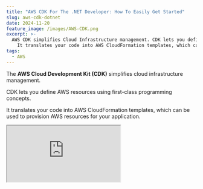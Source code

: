 ```yaml
---
title: "AWS CDK For The .NET Developer: How To Easily Get Started"
slug: aws-cdk-dotnet
date: 2024-11-20
feature_image: /images/AWS-CDK.png
excerpt: >-
  AWS CDK simplifies Cloud Infrastructure management. CDK lets you define AWS resources using first-class programming concepts.
    It translates your code into AWS CloudFormation templates, which can be used to provision AWS resources for your application. Let's get started using .NET and C#.
tags:
  - AWS
---
```

The **AWS Cloud Development Kit (CDK)** simplifies cloud infrastructure management.

CDK lets you define AWS resources using first-class programming concepts.

It translates your code into AWS CloudFormation templates, which can be used to provision AWS resources for your application.

<iframe src="https://www.youtube.com/embed/D6HAbrP5wyQ?feature=oembed" />

In this article, we will learn.

-   Core CDK Concepts
-   Setup and Install CDK
-   Create your First CDK Project
-   Define App, Stack, and Resources
-   Deploy Application to AWS using CDK

## Core Concepts - AWS CDK

Before you dive into code, let's understand the three main concepts when using CDK.

-   **Construct**: The basic building block in CDK, representing a piece of infrastructure (e.g., an S3 bucket or a Lambda function).
-   **Stack**: A collection of constructs grouped, defining a deployable infrastructure unit. It maps directly to an AWS CloudFormation stack.
-   **App**: The entry point of your CDK application. It contains one or more stacks and manages their lifecycle during deployment.

These concepts work together to organize and deploy your application infrastructure efficiently.

Thanks to AWS for sponsoring this post in my [.NET on AWS Series](/blog/tag/aws/),

## Install and Setup AWS CDK

To work with AWS CDK, we must first install and configure the AWS CDK Command Line Interface (CLI).

If you have Node and npm setup, you can use it to install the CLI using the command below.

```bash
npm install -g aws-cdk

```

Once installed, run the `cdk --version` command to ensure it's up and running.

Also, ensure your local machine has the appropriate credentials to talk to your AWS account. Check out the article below if you haven't already 👇

<BlogLink
  href="/blog/amazon-credentials-dotnet/"
  title="Learn How To Manage Credentials When Building .NET Application on AWS"
  description="Learn different ways to set up and manage credentials and sensitive information when building .NET applications on AWS. We will also touch upon some of the tools and utilities that I have set up on my local development machine to make working with AWS easier."
  authorImage="/images/logo-512x512-5.png"
  authorName="Rahul Nath"
  authorTitle="Rahul Pulikkot Nath"
  featureImage="/images/secure-key.jpg"
/>

## Create CDK .NET Project

With the AWS CDK CLI setup, let's start creating our first CDK project.

Create a new empty folder (`hello-cdk`) based on your app name choice.

🗒️

__The CDK CLI uses this directory name to name things within your CDK code.__

Run the cdk init command using the language of your choice to create your CDK project.

In this case, since I'm using .NET, I use csharp

```bash
cdk init app --language csharp

```

### Folder Structure

The `cdk init` command sets up a predefined structure of files and folders in the project directory.

This is your CDK project and helps organize the source code for your CDK application.

<Figure src="/images/image-2.png" caption="CDK project structure for .NET showing the cdk.json file in Visual Studio Code." />

If you want to learn more about the project structure and each of the files inside, check out this [article](https://docs.aws.amazon.com/cdk/v2/guide/projects.html).

## Our Sample Application

We will deploy a simple AWS Lambda Function that talks to a DynamoDB table to save data using CDK.

<BlogLink
  href="/blog/aws-lambda-dotnet-developer/"
  title="AWS Lambda For The .NET Developer"
  description="This blog post is a collection of other posts that covers various aspects of AWS Lambda and other services you can integrate with when building serverless applications on Lambda."
  authorImage="/images/logo-512x512-6.png"
  authorName="Rahul Nath"
  authorTitle="Rahul Pulikkot Nath"
  featureImage="/images/AWS-Lambda.png"
/>

Below is the function code that our Lambda Function runs.

```csharp
public class Function
{
    public async Task FunctionHandler(string input, ILambdaContext context)
    {
        var dynamoDbContext = new DynamoDBContext(new AmazonDynamoDBClient());
        await dynamoDbContext.SaveAsync(
            new User()
            {
                Id = Guid.NewGuid().ToString(),
                Username = input
            });
    }
}

```

## Building CDK Stack in .NET

Our sample application requires two resources to be deployed:

-   AWS Lambda Function
-   DynamoDB Table

The `Amazon.CDK.Lib` The NuGet package provides first-class constructs to represent these AWS resources.

The package provides the `App` and `Stack` classes to represent the Application and the Stacks within.

The below code is the main function in our CDK project that sets up an `App` instance and also defines the `HelloCdkStack` for our application.

```csharp
sealed class Program
{
    public static void Main(string[] args)
    {
        var app = new App();
        new HelloCdkStack(app, "HelloCdkStack");
        app.Synth();
    }
}

public class HelloCdkStack : Stack
{
    internal HelloCdkStack(
        Construct scope, string id, IStackProps props = null) 
        : base(scope, id, props)
    {
      / Define your AWS Resources
    }
}

```

All the resources we need to create are defined within the Stack class.

### Lambda Function with CDK in .NET

To set up a Lambda Function, we can use the `Function` class and provide the required properties to be set on our Lambda Function.

```csharp
var lambda = new Function(this, "hello-cdk-labmda", new FunctionProps()
{
    FunctionName = "hello-cdk-labmda",
    Runtime = Runtime.DOTNET_8,
    Handler = "hello-cdk-lambda::hello_cdk_lambda.Function::FunctionHandler",
    Code = Code.FromAsset(@".\src\artifacts\hello-cdk-lambda.zip"),
    Timeout = Duration.Seconds(30)
});

```

The CDK code above expects the lambda function to be packaged as a zip file and available under the artifacts folder.

This can be quickly done using the `dotnet lambda package` function and specifying the output path.

The CDK defines the Lambda Function, its Handler, the code artifact to use, and the timeout duration.

### DynamoDB with CDK in .NET

Similarly, we can use the `Table` construct to create a DynamoDB Table.

```csharp
var userTable = new Table(this, "user-table", new TableProps()
{
    TableName = "User",
    PartitionKey = new Attribute()
    {
        Name = "Id",
        Type = AttributeType.STRING
    },
    RemovalPolicy = RemovalPolicy.DESTROY
});

```

The above code creates a table, specifies it's name and the PartitionKey attribute.

It also sets the `RemovalPolicy` to `Destroy` which means the table will be deleted/destroyed if the Stack is destroyed.

#### Granting Permissions to Resources with CDK in .NET

Since our Lambda Function must write to the DynamoDB table, we must ensure it has the appropriate permissions.

This is quickly done using CDK with one line of code.

```csharp
dynamoTable.GrantReadWriteData(lambda);

```

We use the `GrantReadWriteData` function on the Table construct to grant permissions to the Lambda function.

## Deploy CDK to AWS

To deploy our application to AWS, we first need to bootstrap CDK.

The CDK Bootstrap command prepares your AWS environment for deploying CDK applications.

It creates an S3 bucket and other resources in your account to store files and assets (like Lambda code) needed during deployment.

Run the following to bootstrap your environment:

```bash
cdk bootstrap aws:/ACCOUNT_ID/REGION

```

This step is required before deploying CDK apps in a new AWS account or region.

Once bootstrapped, run `cdk deploy` from your command line magic happens 🪄

<Figure src="/images/image-3.png" caption="Running cdk deploy from commandline to deploy AWS CDK to my AWS Account using Windows terminal." />

It will deploy a new Stack to AWS, create the AWS Lambda Function and the DynamoDB table, upload your packaged zip lambda function, deploy it, and ensure that your function has appropriate permissions to write to the DynamoDB table.

If you log into your AWS console under CloudFormations, you can see the newly created stack and its resources.

<Figure src="/images/image-4.png" caption="AWS CloudFormation Stack crated using CDK deploy from .NET." />

We have successfully set up and deployed our first CDK Stack using .NET.

## Destroy/Delete Stack using CDK

Since this is a throwaway code, we don't want it sitting in our AWS account and costing us money.

Before you go, destroy that Stack we just deployed.

```bash
cdk destroy

```

Yes, It's that easy!

_.... Make sure it's not a production app (I should have said that earlier)_